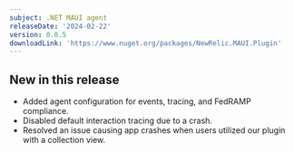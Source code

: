 ```yaml
---
subject: .NET MAUI agent
releaseDate: '2024-02-22'
version: 0.0.5
downloadLink: 'https://www.nuget.org/packages/NewRelic.MAUI.Plugin'
---
```


## New in this release

* Added agent configuration for events, tracing, and FedRAMP compliance.
* Disabled default interaction tracing due to a crash.
* Resolved an issue causing app crashes when users utilized our plugin with a collection view.
